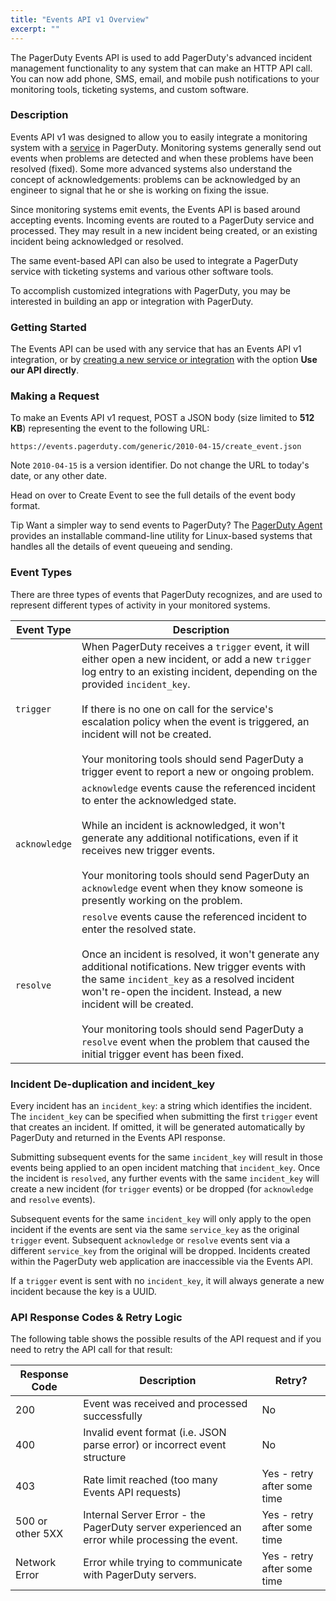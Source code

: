 ```yaml
---
title: "Events API v1 Overview"
excerpt: ""
---
```



The PagerDuty Events API is used to add PagerDuty's advanced incident management functionality to any system that can make an HTTP API call. You can now add phone, SMS, email, and mobile push notifications to your monitoring tools, ticketing systems, and custom software.

### Description

Events API v1 was designed to allow you to easily integrate a monitoring system with a [service](https://support.pagerduty.com/docs/services-and-integrations) in PagerDuty. Monitoring systems generally send out events when problems are detected and when these problems have been resolved (fixed). Some more advanced systems also understand the concept of acknowledgements: problems can be acknowledged by an engineer to signal that he or she is working on fixing the issue.

Since monitoring systems emit events, the Events API is based around accepting events. Incoming events are routed to a PagerDuty service and processed. They may result in a new incident being created, or an existing incident being acknowledged or resolved.

The same event-based API can also be used to integrate a PagerDuty service with ticketing systems and various other software tools.

To accomplish customized integrations with PagerDuty, you may be interested in <Link to="/docs/app-integration-development/register-an-app/">building an app or integration with PagerDuty</Link>.

### Getting Started

The Events API can be used with any service that has an Events API v1 integration, or by [creating a new service or integration](https://support.pagerduty.com/docs/services-and-integrations#section-create-a-generic-events-api-integration) with the option **Use our API directly**.

### Making a Request

To make an Events API v1 request, POST a JSON body (size limited to **512 KB**) representing the event to the following URL:

```
https://events.pagerduty.com/generic/2010-04-15/create_event.json
```

<Alert variant="warning">
  <Alert.Heading>Note</Alert.Heading>
  <code>2010-04-15</code> is a version identifier. Do not change the URL to today's date, or any other date.
</Alert>

Head on over to <Link to="/docs/events-api-v1/trigger-events/">Create Event</Link> to see the full details of the event body format.

<Alert variant="info">
  <Alert.Heading>Tip</Alert.Heading>
  Want a simpler way to send events to PagerDuty? The <a href="https://www.pagerduty.com/docs/guides/agent-install-guide/">PagerDuty Agent</a> provides an installable command-line utility for Linux-based systems that handles all the details of event queueing and sending.
</Alert>

### Event Types

There are three types of events that PagerDuty recognizes, and are used to represent different types of activity in your monitored systems.

Event Type    | Description
------------- | ------------
`trigger`     | When PagerDuty receives a `trigger` event, it will either open a new incident, or add a new `trigger` log entry to an existing incident, depending on the provided `incident_key`.<br/> <br/> If there is no one on call for the service's escalation policy when the event is triggered, an incident will not be created.<br/> <br/>Your monitoring tools should send PagerDuty a trigger event to report a new or ongoing problem.
`acknowledge` | `acknowledge` events cause the referenced incident to enter the acknowledged state.<br/> <br/>While an incident is acknowledged, it won't generate any additional notifications, even if it receives new trigger events.<br/> <br/>Your monitoring tools should send PagerDuty an `acknowledge` event when they know someone is presently working on the problem.
`resolve`     | `resolve` events cause the referenced incident to enter the resolved state.<br/> <br/>Once an incident is resolved, it won't generate any additional notifications. New trigger events with the same `incident_key` as a resolved incident won't re-open the incident. Instead, a new incident will be created.<br/> <br/> Your monitoring tools should send PagerDuty a `resolve` event when the problem that caused the initial trigger event has been fixed.


### Incident De-duplication and incident_key

Every incident has an `incident_key`: a string which identifies the incident. The `incident_key` can be specified when submitting the first `trigger` event that creates an incident. If omitted, it will be generated automatically by PagerDuty and returned in the Events API response.

Submitting subsequent events for the same `incident_key` will result in those events being applied to an open incident matching that `incident_key`. Once the incident is `resolved`, any further events with the same `incident_key` will create a new incident (for `trigger` events) or be dropped (for `acknowledge` and `resolve` events).

Subsequent events for the same `incident_key` will only apply to the open incident if the events are sent via the same `service_key` as the original `trigger` event. Subsequent `acknowledge` or `resolve` events sent via a different `service_key` from the original will be dropped. Incidents created within the PagerDuty web application are inaccessible via the Events API.

If a `trigger` event is sent with no `incident_key`, it will always generate a new incident because the key is a <Link to="/docs/rest-api-v2/types/#uuid">UUID</Link>.

### API Response Codes & Retry Logic

The following table shows the possible results of the API request and if you need to retry the API call for that result:

Response Code    | Description                                                                                   | Retry?
---------------- | --------------------------------------------------------------------------------------------- | ---
200              | Event was received and processed successfully                                                 | No
400              | Invalid event format (i.e. JSON parse error) or incorrect event structure                     | No
403              | Rate limit reached (too many Events API requests)                                             | Yes - retry after some time
500 or other 5XX | Internal Server Error - the PagerDuty server experienced an error while processing the event. | Yes - retry after some time
Network Error    | Error while trying to communicate with PagerDuty servers.                                     | Yes - retry after some time
